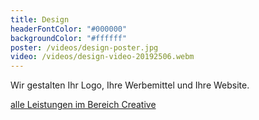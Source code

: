 ```yaml
---
title: Design
headerFontColor: "#000000"
backgroundColor: "#ffffff"
poster: /videos/design-poster.jpg
video: /videos/design-video-20192506.webm
---
```


Wir gestalten Ihr Logo, Ihre Werbemittel und Ihre Website.

[alle Leistungen im Bereich Creative](/creative/)
